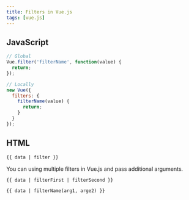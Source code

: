 ```yaml
---
title: Filters in Vue.js
tags: [vue.js]
---
```


## JavaScript

```js
// Global
Vue.filter('filterName', function(value) {
  return;
});

// Locally
new Vue({
  filters: {
    filterName(value) {
      return;
    }
  }
});
```

## HTML

```html
{{ data | filter }}
```

You can using multiple filters in Vue.js and pass additional arguments.

```html
{{ data | filterFirst | filterSecond }}
```

```html
{{ data | filterName(arg1, arge2) }}
```
